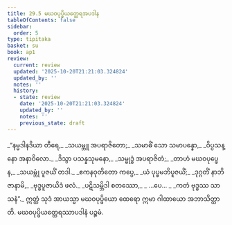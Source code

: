 ```yaml
---
title: 29.5 မဃဝပုပ္ဖိယတ္ထေရအပဒါန
tableOfContents: false
sidebar:
  order: 5
type: tipitaka
basket: su
book: ap1
review:
  current: review
  updated: '2025-10-20T21:21:03.324824'
  updated_by: ''
  notes: ''
  history:
  - state: review
    date: '2025-10-20T21:21:03.324824'
    updated_by: ''
    notes: ''
    previous_state: draft
---
```



<DynamicBreadcrumb />


<ReviewStatus review={frontmatter.review} showDetails={true} />

<HypothesisAnnotation frontmatter={frontmatter} />

<Division number="20" book="ap1" e="ch" v="20" p="272">

<Paragraph number="3314" type="verses" book="ap1">
_“နမ္မဒါနဒိယာ တီရေ,_  
_သယမ္ဘူ အပရာဇိတော;_  
_သမာဓိံ သော သမာပန္နော,_  
_ဝိပ္ပသန္နော အနာဝိလော._  

</Paragraph>

</Division>
<Division number="21" book="ap1" e="ch" v="20" p="272">

<Paragraph number="3315" type="verses" book="ap1">
_ဒိသွာ ပသန္နသုမနော,_  
_သမ္ဗုဒ္ဓံ အပရာဇိတံ;_  
_တာဟံ မဃဝပုပ္ဖေန,_  
_သယမ္ဘုံ ပူဇယိံ တဒါ._  

</Paragraph>

</Division>
<Division number="22" book="ap1" e="ch" v="20" p="272">

<Paragraph number="3316" type="verses" book="ap1">
_ဧကနဝုတိတော ကပ္ပေ,_  
_ယံ ပုပ္ဖမဘိပူဇယိံ;_  
_ဒုဂ္ဂတိံ နာဘိဇာနာမိ,_  
_ဗုဒ္ဓပူဇာယိဒံ ဖလံ._  

</Paragraph>

</Division>
<Division number="23" book="ap1" e="ch" v="20" p="272">

<Paragraph number="3317" type="verses" book="ap1">
_ပဋိသမ္ဘိဒါ စတဿော,_  
_ …ပေ… _  
_ကတံ ဗုဒ္ဓဿ သာသနံ”._  

</Paragraph>

<Paragraph number="3318" book="ap1">
ဣတ္ထံ သုဒံ အာယသ္မာ မဃဝပုပ္ဖိယော ထေရော ဣမာ ဂါထာယော အဘာသိတ္ထာတိ.

</Paragraph>
</Division>

<Paragraph number="3319" type="center" book="ap1">
မဃဝပုပ္ဖိယတ္ထေရဿာပဒါနံ ပဉ္စမံ.
</Paragraph>